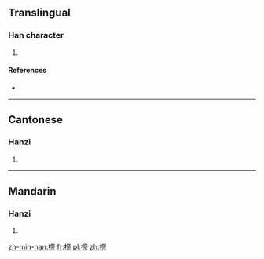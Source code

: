 ==Translingual==

===Han character===
{{Han char|rn=64|rad=手|as=12|sn=15|four=|canj=手月人火 (QBOF)}}

# {{defn|Han|sort=手12}}

====References====
* {{Han ref|kx=0449.290|dkj=12579|dj=0800.150|hdz=31948.060|uh=6456|ud=25686}}

----

==Cantonese==

===Hanzi===
{{yue-hanzi|jyut=}}

# {{defn|lang=yue|sort=手12}}

----

==Mandarin==

===Hanzi===
{{cmn-hanzi|pin=[[qì]] ([[qi4]])|wg=ch'i<sup>4</sup>}}

# {{defn|lang=cmn|sort=手12}}

[[zh-min-nan:摖]]
[[fr:摖]]
[[pl:摖]]
[[zh:摖]]